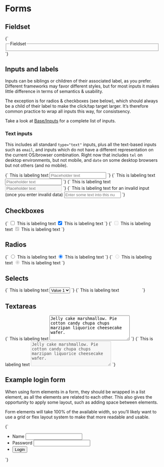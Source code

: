 
<Meta title="Base/Forms" />

# Forms

## Fieldset

<Canvas>
  <Story name="Fieldset">
    {`
      <fieldset><legend>Fieldset</legend></fieldset>
    `}
  </Story>
</Canvas>


## Inputs and labels

Inputs can be siblings or children of their associated label, as you prefer. Different frameworks may favor different styles, but for most inputs it makes little difference in terms of semantics & usability.

The exception is for radios & checkboxes (see below), which should always be a child of their label to make the click/tap target larger. It’s therefore common practice to wrap all inputs this way, for consistsency.

Take a look at [Base/Inputs](/?path=/docs/base-inputs--input-text) for a complete list of inputs.

### Text inputs

This includes all standard `type="text"` inputs, plus all the text-based inputs such as `email`, and inputs which do not have a different representation on the current OS/browser combination. Right now that includes `tel` on desktop environments, but not mobile, and `date` on some desktop browsers but not others (and no mobile).

<Canvas isColumn>
  <Story name="Input and label (siblings)">
    {`
      <label for="input_a1">This is labeling text</label>
      <input type="text" placeholder="Placeholder text" id="input_a1" />
    `}
  </Story>
  <Story name="Input and label (wrapped)">
    {`
      <label for="input_a2">
        This is labeling text
        <input type="text" placeholder="Placeholder text" id="input_a2" />
      </label>
    `}
  </Story>
  <Story name="Input and label (wrapped, disabled)">
    {`
      <label for="input_a3">
        This is labeling text
        <input disabled type="text" placeholder="Placeholder text" id="input_a3" />
      </label>
    `}
  </Story>
  <Story name="Input and label (wrapped, invalid)">
    {`
      <label for="input_a4">
        <span>This is labeling text for an invalid input (once you enter invalid data)</span>
        <input type="number" id="input_a4" placeholder="Enter some text into this number input" />
      </label>
    `}
  </Story>
</Canvas>


## Checkboxes

<Canvas isColumn>
  <Story name="Checkbox and label">
    {`
      <label for="input_b1" class="l-flex l-flex--align-center">
        <input type="checkbox" id="input_b1" />
        <span>This is labeling text</span>
      </label>
      <label for="input_b2" class="l-flex l-flex--align-center">
        <input type="checkbox" id="input_b2" checked />
        <span>This is labeling text</span>
      </label>
    `}
  </Story>
  <Story name="Checkbox and label (disabled)">
    {`
      <label for="input_b3" class="l-flex l-flex--align-center">
        <input type="checkbox" id="input_b3" disabled />
        <span>This is labeling text</span>
      </label>
      <label for="input_b4" class="l-flex l-flex--align-center">
        <input type="checkbox" id="input_b4" checked disabled />
        <span>This is labeling text</span>
      </label>
    `}
  </Story>
</Canvas>


## Radios

<Canvas isColumn>
  <Story name="Radio and label">
    {`
      <label for="input_c1" class="l-flex l-flex--align-center">
        <input type="radio" id="input_c1" name="radio-group_c1" value="true" />
        <span>This is labeling text</span>
      </label>
      <label for="input_c2" class="l-flex l-flex--align-center">
        <input type="radio" id="input_c2" name="radio-group_c1" value="false" checked />
        <span>This is labeling text</span>
      </label>
    `}
  </Story>
  <Story name="Radio and label (disabled)">
    {`
      <label for="input_c3" class="l-flex l-flex--align-center">
        <input type="radio" id="input_c3" name="radio-group_c2" value="true" disabled />
        <span>This is labeling text</span>
      </label>
      <label for="input_c4" class="l-flex l-flex--align-center">
        <input type="radio" id="input_c4" name="radio-group_c2" value="false" checked disabled />
        <span>This is labeling text</span>
      </label>
    `}
  </Story>
</Canvas>


## Selects

<Canvas isColumn>
  <Story name="Select and label">
    {`
      <label for="input_d1">
        This is labeling text
        <select id="input_d1">
          <option value="value1" selected>Value 1</option>
          <option value="value2">Value 2</option>
          <option value="value3">Value 3</option>
        </select>
      </label>
    `}
  </Story>
  <Story name="Select and label (disabled)">
    {`
      <label for="input_d2">
        This is labeling text
        <select id="input_d2" disabled>
          <option value="value1" selected>Value 1</option>
          <option value="value2">Value 2</option>
          <option value="value3">Value 3</option>
        </select>
      </label>
    `}
  </Story>
</Canvas>


## Textareas

<Canvas isColumn>
  <Story name="Textarea and label">
    {`
      <label for="input_e1">
        This is labeling text
        <textarea rows="5" cols="30" placeholder="Placeholder text" id="input_e1">Jelly cake marshmallow. Pie cotton candy chupa chups marzipan liquorice cheesecake wafer.</textarea>
      </label>
    `}
  </Story>
  <Story name="Textarea and label (disabled)">
    {`
      <label for="input_e2">
        This is labeling text
        <textarea id="input_e2" rows="5" cols="30" placeholder="Placeholder text" disabled>Jelly cake marshmallow. Pie cotton candy chupa chups marzipan liquorice cheesecake wafer.</textarea>
      </label>
    `}
  </Story>
</Canvas>


## Example login form

When using form elements in a form, they should be wrapped in a list element, as all the elements are related to each other. This also gives the opportunity to apply some layout, such as adding space between elements.

Form elements will take 100% of the available width, so you’ll likely want to use a grid or flex layout system to make that more readable and usable.

<Canvas isColumn>
  <Story name="Example login form">
    {`
      <form>
        <ul class="o-list-reset">
          <li class="u-margin--bottom">
            <label>
              Name
              <input type="text" autocomplete="name" />
            </label>
          </li>
          <li class="u-margin--bottom">
            <label>
              Password
              <input type="password" autocomplete="password" />
            </label>
          </li>
          <li>
            <button type="submit">Login</button>
          </li>
        </ul>
      </form>
    `}
  </Story>
</Canvas>
